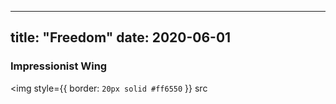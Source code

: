 

---

title: "Freedom" 
date: 2020-06-01
---

### Impressionist Wing
<img 
style={{ border: `20px solid #ff6550` }}
src
>
